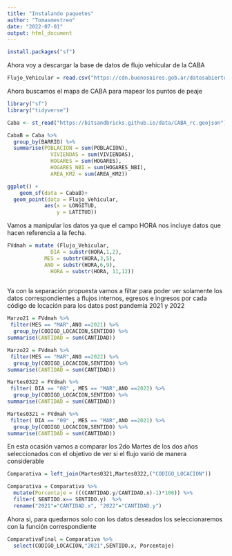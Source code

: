 ```yaml
---
title: "Instalando paquetes"
author: "Tomasmestreo"
date: "2022-07-01"
output: html_document
---
```

```r
install.packages("sf")
```
Ahora voy a descargar la base de datos de flujo vehicular de la CABA
```r
Flujo_Vehicular = read.csv("https://cdn.buenosaires.gob.ar/datosabiertos/datasets/transporte-y-obras-publicas/flujo-vehicular-anillo-digital/dataset_flujo_vehicular.csv")
```
Ahora buscamos el mapa de CABA para mapear los puntos de peaje

```r
library("sf")
library("tidyverse")
```

```r
Caba <- st_read("https://bitsandbricks.github.io/data/CABA_rc.geojson")
```
```r
CabaB = Caba %>% 
  group_by(BARRIO) %>% 
  summarise(POBLACION = sum(POBLACION),
              VIVIENDAS = sum(VIVIENDAS),
              HOGARES = sum(HOGARES),
              HOGARES_NBI = sum(HOGARES_NBI),
              AREA_KM2 = sum(AREA_KM2))
```

```r
ggplot() + 
    geom_sf(data = CabaB)+ 
  geom_point(data = Flujo_Vehicular,
            aes(x = LONGITUD,
                y = LATITUD))
```
Vamos a manipular los datos ya que el campo HORA nos incluye datos que hacen referencia a la fecha.
                             
```r
FVdmah = mutate (Flujo_Vehicular,
              DIA = substr(HORA,1,2),
            MES = substr(HORA,3,5),
            ANO = substr(HORA,6,9),
              HORA = substr(HORA, 11,12))
              
```

Ya con la separación propuesta vamos a filtar para poder ver solamente los datos correspondientes a flujos internos, egresos e ingresos por cada código de locación para los datos post pandemia 2021 y 2022

```r
Marzo21 = FVdmah %>% 
 filter(MES == "MAR",ANO ==2021) %>% 
  group_by(CODIGO_LOCACION,SENTIDO) %>% 
summarise(CANTIDAD = sum(CANTIDAD))
```

```r
Marzo22 = FVdmah %>% 
 filter(MES == "MAR",ANO ==2022) %>% 
  group_by(CODIGO_LOCACION,SENTIDO) %>% 
summarise(CANTIDAD = sum(CANTIDAD))
```
```r
Martes0322 = FVdmah %>% 
 filter( DIA == "08" , MES == "MAR",ANO ==2022) %>% 
  group_by(CODIGO_LOCACION,SENTIDO) %>% 
summarise(CANTIDAD = sum(CANTIDAD))
```

```r
Martes0321 = FVdmah %>% 
 filter( DIA == "09" , MES == "MAR",ANO ==2021) %>% 
  group_by(CODIGO_LOCACION,SENTIDO) %>% 
summarise(CANTIDAD = sum(CANTIDAD))
```
En esta ocasión vamos a comparar los 2do Martes de los dos años seleccionados con el objetivo de ver si el flujo varió de manera considerable

```r
Comparativa = left_join(Martes0321,Martes0322,("CODIGO_LOCACION"))
```

```r
Comparativa = Comparativa %>% 
  mutate(Porcentaje = (((CANTIDAD.y/CANTIDAD.x)-1)*100)) %>% 
  filter( SENTIDO.x== SENTIDO.y)  %>% 
  rename("2021"="CANTIDAD.x", "2022"="CANTIDAD.y")
```

Ahora si, para quedarnos solo con los datos deseados los seleccionaremos con la función correspondiente

```r
ComparativaFinal = Comparativa %>% 
  select(CODIGO_LOCACION,"2021",SENTIDO.x, Porcentaje)
```


